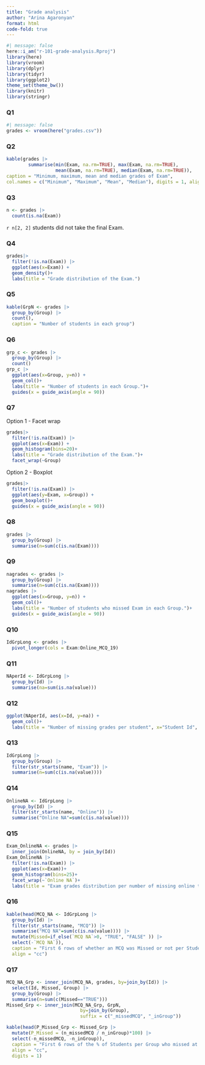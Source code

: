 ```yaml
---
title: "Grade analysis"
author: "Arina Agaronyan"
format: html
code-fold: true
---
```


```r
#| message: false
here::i_am("r-101-grade-analysis.Rproj")
library(here)
library(vroom)
library(dplyr)
library(tidyr)
library(ggplot2)
theme_set(theme_bw())
library(knitr)
library(stringr)
```

### Q1
```r
#| message: false
grades <- vroom(here("grades.csv"))
```

### Q2
```r
kable(grades |>
        summarise(min(Exam, na.rm=TRUE), max(Exam, na.rm=TRUE), 
                  mean(Exam, na.rm=TRUE), median(Exam, na.rm=TRUE)),
caption = "Minimum, maximum, mean and median grades of Exam", 
col.names = c("Minimum", "Maximum", "Mean", "Median"), digits = 1, align = "cccc")
```

### Q3
```r
n <- grades |>
  count(is.na(Exam))
```
`r n[2, 2]` students did not take the final Exam.


### Q4
```r
grades|>
  filter(!is.na(Exam)) |> 
  ggplot(aes(x=Exam)) +
  geom_density()+
  labs(title = "Grade distribution of the Exam.")
```


### Q5
```r
kable(GrpN <- grades |>
  group_by(Group) |>
  count(),
  caption = "Number of students in each group")
```

### Q6
```r
grp_c <- grades |>
  group_by(Group) |>
  count()
grp_c |>
  ggplot(aes(x=Group, y=n)) +
  geom_col()+
  labs(title = "Number of students in each Group.")+
  guides(x = guide_axis(angle = 90))
```

### Q7
Option 1 - Facet wrap
```r
grades|>
  filter(!is.na(Exam)) |> 
  ggplot(aes(x=Exam)) +
  geom_histogram(bins=20)+
  labs(title = "Grade distribution of the Exam.")+
  facet_wrap(~Group)
```

Option 2 - Boxplot
```r
grades|>
  filter(!is.na(Exam)) |> 
  ggplot(aes(y=Exam, x=Group)) + 
  geom_boxplot()+
  guides(x = guide_axis(angle = 90))
```


### Q8

```r
grades |> 
  group_by(Group) |>
  summarise(n=sum(c(is.na(Exam))))
```


### Q9
```r
nagrades <- grades |> 
  group_by(Group) |>
  summarise(n=sum(c(is.na(Exam))))
nagrades |>
  ggplot(aes(x=Group, y=n)) +
  geom_col()+
  labs(title = "Number of students who missed Exam in each Group.")+
  guides(x = guide_axis(angle = 90))
```


### Q10

```r
IdGrpLong <- grades |>
  pivot_longer(cols = Exam:Online_MCQ_19)
```


### Q11

```r
NAperId <- IdGrpLong |>
  group_by(Id) |>
  summarise(na=sum(is.na(value)))
```


### Q12
```r
ggplot(NAperId, aes(x=Id, y=na)) +
  geom_col()+
  labs(title = "Number of missing grades per student", x="Student Id", y="Number of missing grades")
```


### Q13
```r
IdGrpLong |> 
  group_by(Group) |>
  filter(str_starts(name, "Exam")) |>
  summarise(n=sum(c(is.na(value))))
```

### Q14

```r
OnlineNA <- IdGrpLong |> 
  group_by(Id) |>
  filter(str_starts(name, "Online")) |>
  summarise("Online NA"=sum(c(is.na(value))))
```


### Q15
```r
Exam_OnlineNA <- grades |>
  inner_join(OnlineNA, by = join_by(Id))
Exam_OnlineNA |>
  filter(!is.na(Exam)) |> 
  ggplot(aes(x=Exam))+
  geom_histogram(bins=25)+
  facet_wrap(~`Online NA`)+
  labs(title = "Exam grades distribution per number of missing online test grades")
```

### Q16

```r
kable(head(MCQ_NA <- IdGrpLong |> 
  group_by(Id) |>
  filter(str_starts(name, "MCQ")) |>
  summarise("MCQ NA"=sum(c(is.na(value)))) |>
  mutate(Missed=if_else(`MCQ NA`>0, "TRUE", "FALSE" )) |>
  select(-`MCQ NA`)), 
  caption = "First 6 rows of whether an MCQ was Missed or not per Student Id",
  align = "cc")
```



### Q17

```r
MCQ_NA_Grp <- inner_join(MCQ_NA, grades, by=join_by(Id)) |>
  select(Id, Missed, Group) |>
  group_by(Group) |>
  summarise(n=sum(c(Missed=="TRUE")))
Missed_Grp <- inner_join(MCQ_NA_Grp, GrpN, 
                           by=join_by(Group), 
                           suffix = c("_missedMCQ", "_inGroup"))
```

```r
kable(head(P_Missed_Grp <- Missed_Grp |>
  mutate(P_Missed = (n_missedMCQ / n_inGroup)*100) |>
  select(-n_missedMCQ, -n_inGroup)), 
  caption = "First 6 rows of the % of Students per Group who missed at least one MCQ", 
  align = "cc", 
  digits = 1)
```


